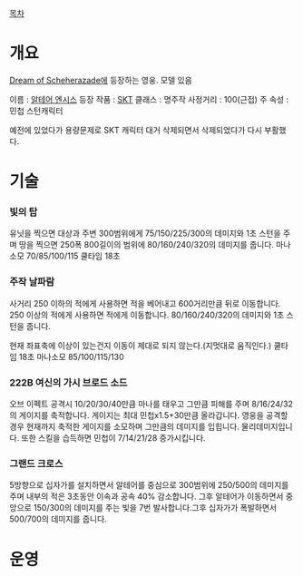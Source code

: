 [[목차]]
= 개요 =

[[Dream of Scheherazade]]에 등장하는 영웅. 모델 있음

이름 : [[알테어 엔시스]]
등장 작품 : [[SKT]]
클래스 : 명주작
사정거리 : 100(근접)
주 속성 : 민첩
스턴캐릭터 

예전에 있었다가 용량문제로 SKT 캐릭터 대거 삭제되면서 삭제되었다가 다시 부활했다.
= 기술 =

=== 빛의 탑 === 
유닛을 찍으면 대상과 주변 300범위에게 75/150/225/300의 데미지와 1초 스턴을 주며 땅을 찍으면 250폭 800길이의 범위에 80/160/240/320의 데미지를 줍니다.
마나소모 70/85/100/115 쿨타임 18초
=== 주작 날파람 ===
사거리 250 이하의 적에게 사용하면 적을 베어내고 600거리만큼 뒤로 이동합니다. 250 이상의 적에게 사용하면 적에게 이동합니다.
80/160/240/320의 데미지와 1초 스턴을 줍니다.

현재 좌표축에 이상이 있는건지 이동이 제대로 되지 않는다.(지멋대로 움직인다.)
쿨타임 18초 마나소모 85/100/115/130
=== 222B 여신의 가시 브로드 소드 ===
오브 이펙트
공격시 10/20/30/40만큼 마나를 태우고 그만큼 피해를 주며 8/16/24/32의 게이지를 축적합니다. 게이지는 최대 민첩x1.5+30만큼 올라갑니다. 영웅을 공격할 경우 현재까지 축적한 게이지를 소모하며 그만큼의 데미지를 입힙니다. 물리데미지입니다.
또한 스킬을 습득하면 민첩이 7/14/21/28 증가시킵니다.

=== 그랜드 크로스 ===
5방향으로 십자가를 설치하면서 알테어를 중심으로 300범위에 250/500의 데미지를 주며 내부의 적은 3초동안 이속과 공속 40% 감소합니다.
그후 알테어가 이동하면서 중앙으로 150/300의 데미지를 주는 빛을  7번 발사합니다.그후 십자가가 폭발하면서 500/700의 데미지를 줍니다.

= 운영 =
